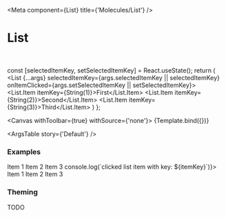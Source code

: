 

<Meta
  component={List}
  title={'Molecules/List'}
/>

# List

<br/>

  const [selectedItemKey, setSelectedItemKey] = React.useState();
  return (
    <List {...args} selectedItemKey={args.selectedItemKey || selectedItemKey} onItemClicked={args.setSelectedItemKey || setSelectedItemKey}>
      <List.Item itemKey={String(1)}>First</List.Item>
      <List.Item itemKey={String(2)}>Second</List.Item>
      <List.Item itemKey={String(3)}>Third</List.Item>
    </List>
  )
};

<Canvas withToolbar={true} withSource={'none'}>
  <Story name='Default' args={{}}>
    {Template.bind({})}
  </Story>
</Canvas>

<ArgsTable story={'Default'} />

### Examples

<Canvas>
  <Story name='Un-clickable List' args={{}}>
    <List>
      <List.Item itemKey={String(1)}>Item 1</List.Item>
      <List.Item itemKey={String(2)}>Item 2</List.Item>
      <List.Item itemKey={String(3)}>Item 3</List.Item>
    </List>
  </Story>
</Canvas>

<Canvas>
  <Story name='Click without selecting List' args={{}}>
    <List onItemClicked={(itemKey) => console.log(`clicked list item with key: ${itemKey}`)}>
      <List.Item itemKey={String(1)}>Item 1</List.Item>
      <List.Item itemKey={String(2)}>Item 2</List.Item>
      <List.Item itemKey={String(3)}>Item 3</List.Item>
    </List>
  </Story>
</Canvas>

### Theming

TODO
